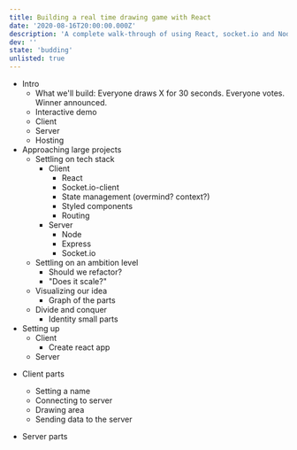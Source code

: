 ```yaml
---
title: Building a real time drawing game with React
date: '2020-08-16T20:00:00.000Z'
description: 'A complete walk-through of using React, socket.io and Node to build a real time multiplayer drawing game.'
dev: ''
state: 'budding'
unlisted: true
---
```


- Intro
  - What we'll build: Everyone draws X for 30 seconds. Everyone votes. Winner announced.
  - Interactive demo
  - Client
  - Server
  - Hosting
- Approaching large projects
  - Settling on tech stack
    - Client
      - React
      - Socket.io-client
      - State management (overmind? context?)
      - Styled components
      - Routing
    - Server
      - Node
      - Express
      - Socket.io
  - Settling on an ambition level
    - Should we refactor?
    - "Does it scale?"
  - Visualizing our idea
    - Graph of the parts
  - Divide and conquer
    - Identity small parts
- Setting up
  - Client
    - Create react app
  - Server

* Client parts

  - Setting a name
  - Connecting to server
  - Drawing area
  - Sending data to the server

* Server parts
